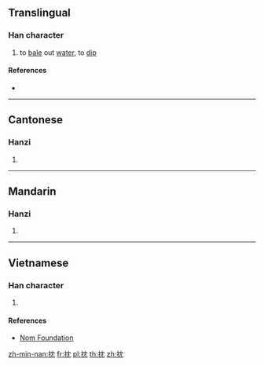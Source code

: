 ==Translingual==

===Han character===
{{Han char|rn=64|rad=手|as=04|sn=7|four=54012|canj=QLBU|ids=⿰扌冘}}

# to [[bale]] out [[water]], to [[dip]]

====References====
* {{Han ref|kx=0421.020|dkj=11876|dj=0768.020|hdz=31844.040|uh=628C|ud=25228|bh=CAE8|bd=51944}}

----

==Cantonese==

===Hanzi===
{{yue-hanzi|jyut=[[dam2]]|y=dam2}}

# {{defn|lang=yue|sort=手04}}

----

==Mandarin==

===Hanzi===
{{cmn-hanzi|pin=[[dǎn]] ([[dan3]])|wg=tan<sup>3</sup>}}

# {{defn|lang=cmn|sort=手04}}

----

==Vietnamese==

===Han character===
{{vi-readings|rs=手04|hanviet=[[đâm]], [[đấm]], [[đăm]]}}

# {{defn|lang=vi|sort=手04}}

====References====
* [http://nomfoundation.org/common/nom_details.php?codepoint=628c Nom Foundation]

[[zh-min-nan:抌]]
[[fr:抌]]
[[pl:抌]]
[[th:抌]]
[[zh:抌]]